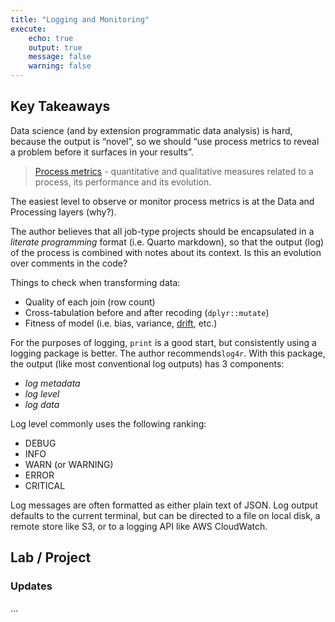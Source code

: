 ```yaml
---
title: "Logging and Monitoring"
execute:
    echo: true
    output: true
    message: false
    warning: false
---
```


## Key Takeaways

Data science (and by extension programmatic data analysis) is hard, because the output is "novel", so we should  "use process metrics to reveal a problem before it surfaces in your results".

> [Process metrics](https://www.sciencedirect.com/topics/computer-science/process-metrics) - quantitative and qualitative measures related to a process, its performance and its evolution.

The easiest level to observe or monitor process metrics is at the Data and Processing layers (why?).

The author believes that all job-type projects should be encapsulated in a _literate programming_ format (i.e. Quarto markdown), so that the output (log) of the process is combined with notes about its context. Is this an evolution over comments in the code?

Things to check when transforming data:

  - Quality of each join (row count)
  - Cross-tabulation before and after recoding (`dplyr::mutate`)
  - Fitness of model (i.e. bias, variance, [drift](https://www.youtube.com/watch?v=LGXi2R70pVc), etc.)

For the purposes of logging, `print` is a good start, but consistently using a logging package is better. The author recommends`log4r`. With this package, the output (like most conventional log outputs) has 3 components:

  - _log metadata_
  - _log level_
  - _log data_

Log level commonly uses the following ranking:

  - DEBUG
  - INFO
  - WARN (or WARNING)
  - ERROR
  - CRITICAL

Log messages are often formatted as either plain text of JSON. Log output defaults to the current terminal, but can be directed to a file on local disk, a remote store like S3, or to a logging API like AWS CloudWatch.


## Lab / Project

### Updates

...



